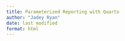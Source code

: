 ```yaml
---
title: Parameterized Reporting with Quarto
author: "Jadey Ryan"
date: last modified
format: html
---
```


